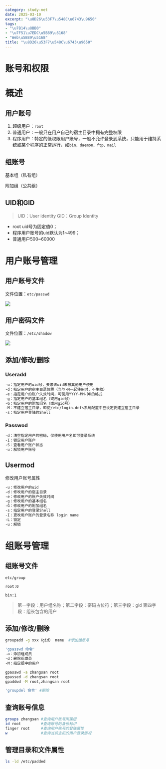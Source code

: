 ```yaml
---
category: study-net
date: 2025-03-10
excerpt: "\u8D26\u53F7\u548C\u6743\u9650"
tags:
- "\u7B14\u8BB0"
- "\u7F51\u7EDC\u5B89\u5168"
- "Web\u5B89\u5168"
title: "\u8D26\u53F7\u548C\u6743\u9650"
---
```

# 账号和权限

# 概述

## 用户账号

1. 超级用户：`root`
2. 普通用户：一般只在用户自己的宿主目录中拥有完整权限
3. 程序用户：特定的低权限用户账号，一般不允许登录到系统，只能用于维持系统或某个程序的正常运行，如`bin、daemon、ftp、mail`

## 组账号

基本组（私有组）

附加组（公共组）

## UID和GID

> UID：User identity
GID：Group Identity


* root uid号为固定值0；
* 程序用户账号的uid默认为1~499；
* 普通用户500~60000

# 用户账号管理

## 用户账号文件

文件位置：`etc/passwd`

![](https://cdn.jsdelivr.net/gh/yy0691/img-bed@main/Net_Safe_FeiShu/IUuZbV84toxoapx9kjAcicH2nsr.png)

## 用户密码文件

文件位置：`/etc/shadow`

![](https://cdn.jsdelivr.net/gh/yy0691/img-bed@main/Net_Safe_FeiShu/PzqRbwlRFof8PKxhCMwckT1fn4e.png)

## 添加/修改/删除

### Useradd


```Bash
-u：指定用户的uid号，要求该uid未被其他用户使用
-d：指定用户的宿主目录位置（当与-M一起使用时，不生效）
-e：指定用户的账户失效时间，可使用YYYY-MM-DD的格式
-g：指定用户的基本组名（或用gid号）
-G：指定用户的附加组名（或用gid号）
-M：不建立宿主目录，即使/etc/login.defs系统配置中已设定要建立宿主目录
-s：指定用户登陆的Shell
```

### Passwod


```Bash
-d：清空指定用户的密码，仅使用用户名即可登录系统
-I：锁定用户账户
-S：查看用户账户状态
-u：解锁用户账号
```

## Usermod

修改用户账号属性


```Bash
-u：修改用户的uid
-d：修改用户的宿主目录
-e：修改用户的账户失效时间
-g：修改用户的基本组名
-G：修改用户的附加组名
-s：指定用户的登录Shell
-I：更改用户账户的登录名称 login name
-L：锁定
-u：解锁
```

# 组账号管理

## 组账号文件

`etc/group`

`root:0`

`bin:1`

> 第一字段：用户组名称；第二字段：密码占位符；第三字段：gid 第四字段：组长包含的用户


## 添加/修改/删除


```Bash
groupadd -g xxx（gid） name  #添加组账号

'gpasswd 命令'
-a：添加组成员
-d：删除组成员
-M：指定组中的用户

gpasswd -a zhangsan root
gpassed -d zhangsan root
gpaddwd -M root,zhangsan root

'groupdel 命令' #删除
```

## 查询账号信息


```Bash
groups zhangsan #查询用户账号所属组
id root         #查询账号的身份标识
finger root     #查询用户账号的登陆属性
w               #查询当前主机的用户登录情况
```

## 管理目录和文件属性


```Bash
ls -ld /etc/padded
```

